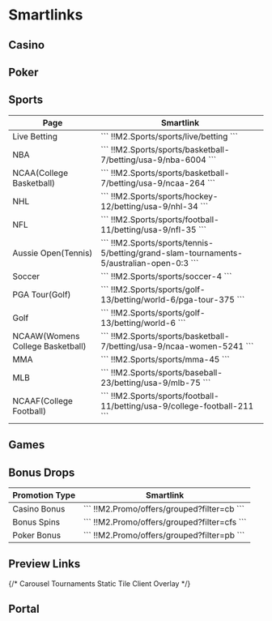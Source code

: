 
# Smartlinks

## Casino

## Poker

## Sports

<table className="max-h-[300px]">
    <thead>
        <tr>
            <th>Page</th>
            <th>Smartlink</th>
        </tr>
    </thead>
    <tbody>
        <tr>
            <td>Live Betting</td>
            <td>
            ```
            !!M2.Sports/sports/live/betting
            ```
            </td>
        </tr>
         <tr>
            <td>NBA</td>
            <td>
            ```
            !!M2.Sports/sports/basketball-7/betting/usa-9/nba-6004
            ```
            </td>
        </tr>
         <tr>
            <td>NCAA(College Basketball)</td>
            <td>
            ```
            !!M2.Sports/sports/basketball-7/betting/usa-9/ncaa-264
            ```
            </td>
        </tr>
         <tr>
            <td>NHL</td>
            <td>
            ```
            !!M2.Sports/sports/hockey-12/betting/usa-9/nhl-34
            ```
            </td>
        </tr>
         <tr>
            <td>NFL</td>
            <td>
            ```
            !!M2.Sports/sports/football-11/betting/usa-9/nfl-35
            ```
            </td>
        </tr>
         <tr>
            <td>Aussie Open(Tennis)</td>
            <td>
            ```
            !!M2.Sports/sports/tennis-5/betting/grand-slam-tournaments-5/australian-open-0:3
            ```
            </td>
        </tr>
         <tr>
            <td>Soccer</td>
            <td>
            ```
            !!M2.Sports/sports/soccer-4
            ```
            </td>
        </tr>
         <tr>
            <td>PGA Tour(Golf)</td>
            <td>
            ```
            !!M2.Sports/sports/golf-13/betting/world-6/pga-tour-375
            ```
            </td>
        </tr>
         <tr>
            <td>Golf</td>
            <td>
            ```
            !!M2.Sports/sports/golf-13/betting/world-6
            ```
            </td>
        </tr>
         <tr>
            <td>NCAAW(Womens College Basketball)</td>
            <td>
            ```
            !!M2.Sports/sports/basketball-7/betting/usa-9/ncaa-women-5241
            ```
            </td>
        </tr>
        <tr>
            <td>MMA</td>
            <td>
            ```
            !!M2.Sports/sports/mma-45
            ```
            </td>
        </tr>
         <tr>
            <td>MLB</td>
            <td>
            ```
            !!M2.Sports/sports/baseball-23/betting/usa-9/mlb-75
            ```
            </td>
        </tr>
         <tr>
            <td>NCAAF(College Football)</td>
            <td>
            ```
            !!M2.Sports/sports/football-11/betting/usa-9/college-football-211
            ```
            </td>
        </tr>
    </tbody>
</table>

## Games
<GameLinks />

## Bonus Drops

<table>
    <thead>
        <tr>
            <th>Promotion Type</th>
            <th>Smartlink</th>
        </tr>
    </thead>
    <tbody>
        <tr>
            <td>Casino Bonus</td>
            <td>
            ```
            !!M2.Promo/offers/grouped?filter=cb
            ```
            </td>
        </tr>
        <tr>
            <td>Bonus Spins</td>
            <td>
            ```
            !!M2.Promo/offers/grouped?filter=cfs
            ```
            </td>
        </tr>
        <tr>
            <td>Poker Bonus</td>
            <td>
            ```
            !!M2.Promo/offers/grouped?filter=pb
            ```
            </td>
        </tr>
    </tbody>
</table>

## Preview Links

{/* 
Carousel
Tournaments
Static Tile
Client Overlay
 */}

## Portal

